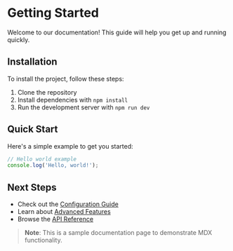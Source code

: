 # Getting Started

Welcome to our documentation! This guide will help you get up and running quickly.

## Installation

To install the project, follow these steps:

1. Clone the repository
2. Install dependencies with `npm install`
3. Run the development server with `npm run dev`

## Quick Start

Here's a simple example to get you started:

```javascript
// Hello world example
console.log('Hello, world!');
```

## Next Steps

- Check out the [Configuration Guide](/docs/configuration)
- Learn about [Advanced Features](/docs/advanced-features)
- Browse the [API Reference](/docs/api-reference)

> **Note**: This is a sample documentation page to demonstrate MDX functionality.
